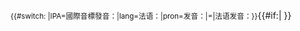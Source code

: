 <onlyinclude><small>{{#switch: {{{2}}}|IPA=國際音標發音：|lang=法语：|pron=发音：|=|法语发音：}}</small>{{IPA|[[Help:法語國際音標|[{{{1}}}]]]}}{{#if:{{{3|}}}|{{IPA audio link|{{{3}}} }} }}</onlyinclude><noinclude>
{{documentation}}
</noinclude>